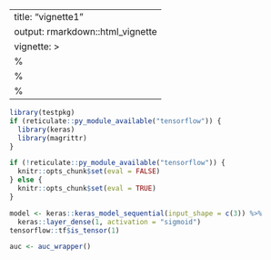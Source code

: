 ---
title: "vignette1"
output: rmarkdown::html_vignette
vignette: >
%\VignetteIndexEntry{Getting started}
  %\VignetteEngine{knitr::rmarkdown}
  %\VignetteEncoding{UTF-8}
  ---
  
```r
library(testpkg)
if (reticulate::py_module_available("tensorflow")) {
  library(keras)
  library(magrittr)
}
```

```r

if (!reticulate::py_module_available("tensorflow")) {
  knitr::opts_chunk$set(eval = FALSE)
} else {
  knitr::opts_chunk$set(eval = TRUE)
}

```

```r

model <- keras::keras_model_sequential(input_shape = c(3)) %>%
  keras::layer_dense(1, activation = "sigmoid")
tensorflow::tf$is_tensor(1)

auc <- auc_wrapper()
```
